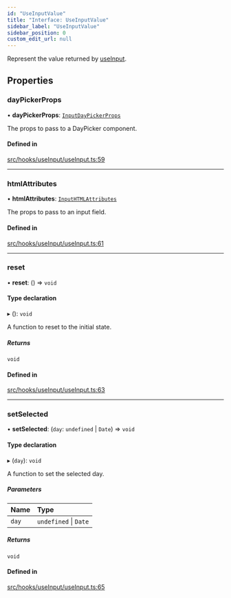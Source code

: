 ```yaml
---
id: "UseInputValue"
title: "Interface: UseInputValue"
sidebar_label: "UseInputValue"
sidebar_position: 0
custom_edit_url: null
---
```


Represent the value returned by [useInput](/api/functions/useInput.md).

## Properties

### dayPickerProps

• **dayPickerProps**: [`InputDayPickerProps`](/api/types/InputDayPickerProps.md)

The props to pass to a DayPicker component.

#### Defined in

[src/hooks/useInput/useInput.ts:59](https://github.com/gpbl/react-day-picker/blob/cd80be68f/src/hooks/useInput/useInput.ts#L59)

___

### htmlAttributes

• **htmlAttributes**: [`InputHTMLAttributes`](/api/types/InputHTMLAttributes.md)

The props to pass to an input field.

#### Defined in

[src/hooks/useInput/useInput.ts:61](https://github.com/gpbl/react-day-picker/blob/cd80be68f/src/hooks/useInput/useInput.ts#L61)

___

### reset

• **reset**: () => `void`

#### Type declaration

▸ (): `void`

A function to reset to the initial state.

##### Returns

`void`

#### Defined in

[src/hooks/useInput/useInput.ts:63](https://github.com/gpbl/react-day-picker/blob/cd80be68f/src/hooks/useInput/useInput.ts#L63)

___

### setSelected

• **setSelected**: (`day`: `undefined` \| `Date`) => `void`

#### Type declaration

▸ (`day`): `void`

A function to set the selected day.

##### Parameters

| Name | Type |
| :------ | :------ |
| `day` | `undefined` \| `Date` |

##### Returns

`void`

#### Defined in

[src/hooks/useInput/useInput.ts:65](https://github.com/gpbl/react-day-picker/blob/cd80be68f/src/hooks/useInput/useInput.ts#L65)
